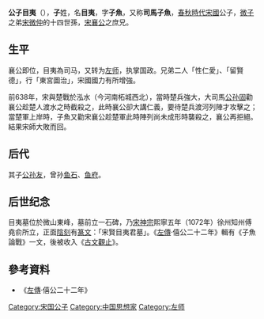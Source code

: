 {{Infobox 先秦人物
|名稱=公子目夷
|姓=[[子姓|子]]
|氏=
|名=目夷
|字=子鱼
|别名=司马子鱼
|别字=
|諡号=
|官位=
|時代=春秋
|國家=[[宋国|宋国]]
|身份=[[宋国|宋国]][[司马|司马]]
|子女=[[公孙友|公孙友]]
|出生日期=
|逝世日期=
}}
'''公子目夷'''（{{bd|？||？||catIdx=Z子}}），'''子'''姓，名'''目夷'''，字'''子魚'''，又称'''司馬子魚'''，[[春秋時代|春秋時代]][[宋國|宋國]]公子，[[微子|微子]]之弟[[宋微仲|宋微仲]]的十四世孫，[[宋襄公|宋襄公]]之庶兄。

==生平==
襄公即位，目夷為司马，又转为[[左师|左师]]，执掌国政。兄弟二人「性仁愛」、「留賢德」，行「東宮圖治」，宋國國力有所增強。

前638年，宋與楚戰於泓水（今河南柘城西北），當時楚兵強大，大司馬[[公孙固|公孙固]]勸襄公趁楚人渡水之時截殺之，此時襄公卻大講仁義，要待楚兵渡河列陣才攻擊之；當楚軍上岸時，子魚又勸宋襄公趁楚軍此時陣列尚未成形時襲殺之，襄公再拒絕。結果宋師大敗而回。
==后代==
其子[[公孙友|公孙友]]，曾孙[[鱼石|鱼石]]、[[鱼府|鱼府]]。
==后世纪念==
目夷墓位於微山東峰，墓前立一石碑，乃[[宋神宗|宋神宗]]熙寧五年（1072年）徐州知州傅堯俞所立，正面[[陰刻|陰刻]]有[[篆书|篆文]]：「宋賢目夷君墓」。《[[左傳|左傳]]·僖公二十二年》輯有《子魚論戰》一文，後被收入《[[古文觀止|古文觀止]]》。

==參考資料==
*《[[左傳|左傳]]·僖公二十二年》

{{DEFAULTSORT:G}}
[[Category:宋国公子|Category:宋国公子]]
[[Category:中国思想家|Category:中国思想家]]
[[Category:左师|Category:左师]]